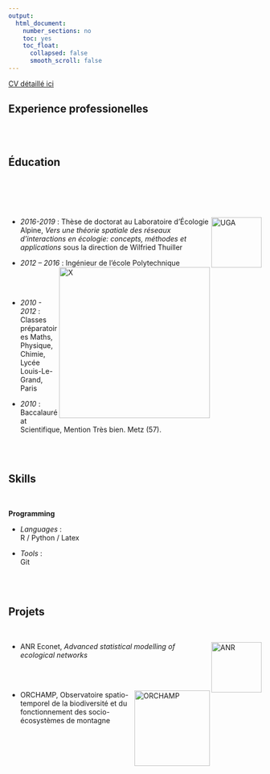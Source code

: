 ```yaml
---
output:
  html_document:
    number_sections: no
    toc: yes
    toc_float:
      collapsed: false
      smooth_scroll: false
---	
```





<a href="documents/CV.pdf">CV détaillé ici</a>


## Experience professionelles 





<br/><br/>


## Éducation

<br/>


<br/><br>

- *2016-2019* : [<img src="pictures/uga.png" alt="UGA" align="right" style="width:100px;">](https://www.univ-grenoble-alpes.fr/) Thèse de doctorat au Laboratoire d'Écologie Alpine, *Vers une théorie spatiale des réseaux d'interactions en écologie: concepts, méthodes et applications* sous la direction de Wilfried Thuiller

- *2012 – 2016* :  [<img src="pictures/polytechnique.jpg" alt="X" align="right" style="width:300px;">](https://www.polytechnique.edu/)
Ingénieur de l'école Polytechnique

<br/><br/>


- *2010 - 2012* :
Classes préparatoires Maths, Physique, Chimie, Lycée Louis-Le-Grand, Paris 

- *2010* :  
Baccalauréat Scientifique, Mention Très bien. Metz (57).

<br/><br/>

## Skills

<br/>

**Programming**

- *Languages* :  
R / Python / Latex

- *Tools* :  
Git

<br/><br/>

## Projets

<br/>

-  [<img src="pictures/anr-projet-logo.jpg" alt="ANR" align="right" style="width:100px;">](https://cmatias.perso.math.cnrs.fr/ANR_EcoNet.html) ANR Econet, *Advanced statistical modelling of ecological networks*

<br>
<br>

- [<img src="pictures/LogoOR.jpg" alt="ORCHAMP" align="right" style="width:150px;">](https://orchamp.osug.fr/home) ORCHAMP, Observatoire spatio-temporel de la biodiversité et du fonctionnement des socio-écosystèmes de montagne

